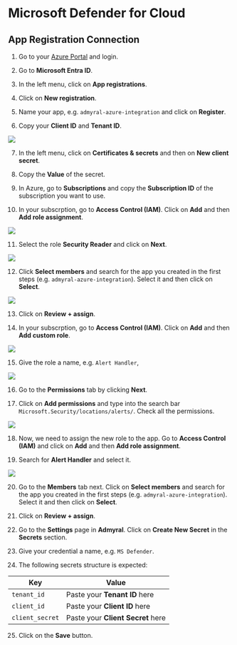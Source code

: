 # Microsoft Defender for Cloud

## App Registration Connection

1. Go to your [Azure Portal](https://portal.azure.com/) and login.

2. Go to **Microsoft Entra ID**.

3. In the left menu, click on **App registrations**.

4. Click on **New registration**.

5. Name your app, e.g. `admyral-azure-integration` and click on **Register**.

6. Copy your **Client ID** and **Tenant ID**.

<img src="/ms_defender_for_cloud1.png" />

7. In the left menu, click on **Certificates & secrets** and then on **New client secret**.

8. Copy the **Value** of the secret.

9. In Azure, go to **Subscriptions** and copy the **Subscription ID** of the subscription you want to use.

10. In your subscrption, go to **Access Control (IAM)**. Click on **Add** and then **Add role assignment**.

<img src="/ms_defender_for_cloud2.png" />

11. Select the role **Security Reader** and click on **Next**.

<img src="/ms_defender_for_cloud3.png" />

12. Click **Select members** and search for the app you created in the first steps (e.g. `admyral-azure-integration`). Select it and then click on **Select**.

<img src="/ms_defender_for_cloud4.png" />

13. Click on **Review + assign**.

14. In your subscrption, go to **Access Control (IAM)**. Click on **Add** and then **Add custom role**.

<img src="/ms_defender_for_cloud5.png" />

15. Give the role a name, e.g. `Alert Handler`,

<img src="/ms_defender_for_cloud6.png" />

16. Go to the **Permissions** tab by clicking **Next**.

17. Click on **Add permissions** and type into the search bar `Microsoft.Security/locations/alerts/`. Check all the permissions.

<img src="/ms_defender_for_cloud7.png" />

18. Now, we need to assign the new role to the app. Go to **Access Control (IAM)** and click on **Add** and then **Add role assignment**.

19. Search for **Alert Handler** and select it.

<img src="/ms_defender_for_cloud8.png" />

20. Go to the **Members** tab next. Click on **Select members** and search for the app you created in the first steps (e.g. `admyral-azure-integration`). Select it and then click on **Select**.

21. Click on **Review + assign**.

22. Go to the **Settings** page in **Admyral**. Click on **Create New Secret** in the **Secrets** section.

23. Give your credential a name, e.g. `MS Defender`.

24. The following secrets structure is expected:

| Key             | Value                             |
| --------------- | --------------------------------- |
| `tenant_id`     | Paste your **Tenant ID** here     |
| `client_id`     | Paste your **Client ID** here     |
| `client_secret` | Paste your **Client Secret** here |

25. Click on the **Save** button.
